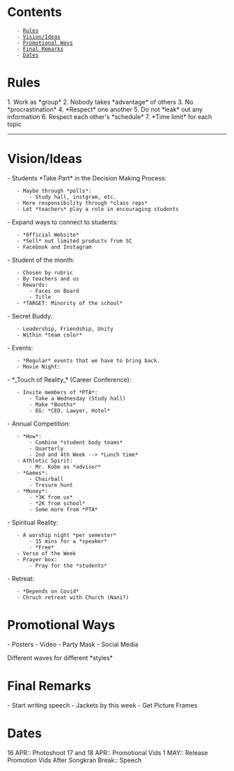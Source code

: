 = Contents =
    - [[#Rules|Rules]]
    - [[#Vision/Ideas|Vision/Ideas]]
    - [[#Promotional Ways|Promotional Ways]]
    - [[#Final Remarks|Final Remarks]]
    - [[#Dates|Dates]]

= Rules =
1. Work as *group*
2. Nobody takes *advantage* of others
3. No *procrastination*
4. *Respect* one another
5. Do not *leak* out any information
6. Respect each other's *schedule*
7. *Time limit* for each topic

----
= Vision/Ideas =

- Students *Take Part* in the Decision Making Process:
    - Maybe through *polls*:
        - Study hall, instgram, etc.
    - More responsibility through *class reps*
    - Let *teachers* play a role in encouraging students

- Expand ways to connect to students:
    - *Official Website*
    - *Sell* out limited products from SC
    - Facebook and Instagram

- Student of the month:
    - Chosen by rubric
    - By teachers and us
    - Rewards:
        - Faces on Board
        - Title
    - *TARGET: Minority of the school*

- Secret Buddy:
    - Leadership, Friendship, Unity 
    - Within *team color*

- Events:
    - *Regular* events that we have to bring back.
    - Movie Night:

- *_Touch of Reality_* (Career Conference):
    - Invite members of *PTA*:
        - Take a Wednesday (Study hall)
        - Make *Booths*
        - EG: *CEO, Lawyer, Hotel*

- Annual Competition:
    - *How*:
        - Combine *student body teams* 
        - Quarterly
        - 2nd and 4th Week --> *Lunch time*
    - Athletic Spirit:
        - Mr. Kobe as *advisor*
    - *Games*:
        - Chairball
        - Tresure hunt
    - *Money*:
        - *3K from us*
        - *2K from school*
        - Some more from *PTA*

- Spiritual Reality:
    - A worship night *per semester*
        - 15 mins for a *speaker*
        - *Free*
    - Verse of the Week
    - Prayer box:
        - Pray for the *students*

- Retreat:
    - *Depends on Covid*
    - Chruch retreat with Church (Nani?)

= Promotional Ways=
- Posters
- Video
- Party Mask
- Social Media

Different waves for different *styles*

= Final Remarks =
- Start writing speech 
- Jackets by this week
- Get Picture Frames

= Dates =
16 APR:: Photoshoot
17 and 18 APR:: Promotional Vids
1 MAY:: Release Promotion Vids
After Songkran Break:: Speech

